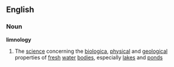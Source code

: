 ==English==
===Noun===
{{wikipedia}}
'''limnology'''
#The [[science]] concerning the [[biologica]], [[physical]] and [[geological]] properties of [[fresh]] [[water]] [[bodies]], especially [[lake]]s and [[pond]]s